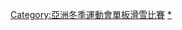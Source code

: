 {{Navbox
|name = 亞洲冬季運動會單板滑雪比賽
|title = [[亞洲冬季運動會單板滑雪比賽]]
| state = {{{state|autocollapse}}}
| listclass = hlist
| titlestyle = background-color:#BFD7FF;
| imageleftstyle = width:60px; <!-- minimize width used by left image cell -->
| imagestyle = width:60px; <!-- same as imageleftstyle to center the list -->
| image = [[File:No image.svg|40px|link=]] <!-- empty right image to center the list -->
| imageleft = [[File:Snowboarding pictogram.svg|40px]]
|list1 =
* [[2003年亞洲冬季運動會單板滑雪比賽|2003]]
* [[2007年亞洲冬季運動會單板滑雪比賽|2007]]
* <span style="color:#A0A0A0;">2011</span>
* [[2017年亞洲冬季運動會單板滑雪比賽|2017]]
}}<includeonly>[[Category:亞洲冬季運動會單板滑雪比賽]]</includeonly><noinclude>
[[Category:亞洲冬季運動會模板|{{PAGENAME}}]]
[[Category:亞洲冬季運動會單板滑雪比賽|*]]
</noinclude>